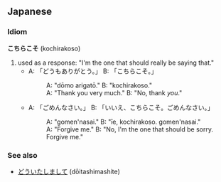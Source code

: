 == Japanese ==
=== Idiom ===
'''こちらこそ''' (kochirakoso)

# used as a response: "I'm the one that should really be saying that."
#* A: 「どうもありがとう。」 B: 「こちらこそ。」
#*: A: "dōmo arigatō." B: "kochirakoso."
#*: A: "Thank you very much." B: "No, thank ''you''."
#* A: 「ごめんなさい。」 B: 「いいえ、こちらこそ。ごめんなさい。」
#*: A: "gomen'nasai." B: "īe, kochirakoso. gomen'nasai."
#*: A: "Forgive me." B: "No, I'm the one that should be sorry.  Forgive me."


=== See also ===
* [[どういたしまして]] (dōitashimashite)